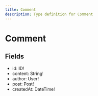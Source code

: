 ```yaml
---
title: Comment
description: Type definition for Comment
---
```


  # Comment

  

  ## Fields

- id: ID!
- content: String!
- author: User!
- post: Post!
- createdAt: DateTime!